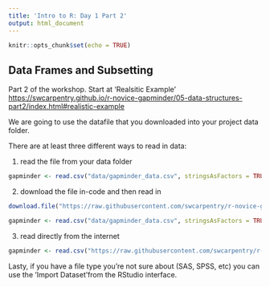 ---
title: 'Intro to R: Day 1 Part 2'
output: html_document
---

```{r setup, include=FALSE}
knitr::opts_chunk$set(echo = TRUE)
```



## Data Frames and Subsetting

Part 2 of the workshop. Start at 'Realsitic Example' <https://swcarpentry.github.io/r-novice-gapminder/05-data-structures-part2/index.html#realistic-example>

We are going to use the datafile that you downloaded into your project data folder.

There are at least three different ways to read in data:


1) read the file from your data folder

```{r}
gapminder <- read.csv("data/gapminder_data.csv", stringsAsFactors = TRUE)
```

2) download the file in-code and then read in
```{r}
download.file("https://raw.githubusercontent.com/swcarpentry/r-novice-gapminder/main/data/gapminder_data.csv", destfile = "data/gapminder_data.csv")

gapminder <- read.csv("data/gapminder_data.csv", stringsAsFactors = TRUE)
```

3) read directly from the internet
```{r}
gapminder <- read.csv("https://raw.githubusercontent.com/swcarpentry/r-novice-gapminder/main/data/gapminder_data.csv", stringsAsFactors = TRUE)
```

Lasty, if you have a file type you're not sure about (SAS, SPSS, etc) you can use the 'Import Dataset'from the RStudio interface.
